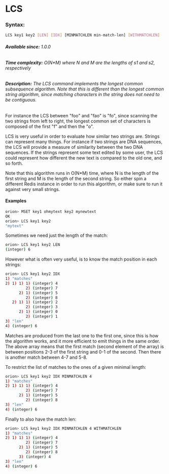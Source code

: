 

# LCS

### Syntax:

```bash
LCS key1 key2 [LEN] [IDX] [MINMATCHLEN min-match-len] [WITHMATCHLEN]
```

###### **Available since:** 1.0.0
###### **Time complexity:** O(N*M) where N and M are the lengths of s1 and s2, respectively

###### **Description:** The LCS command implements the longest common subsequence algorithm. Note that this is different than the longest common string algorithm, since matching characters in the string does not need to be contiguous.

For instance the LCS between "foo" and "fao" is "fo", since scanning the two strings from left to right, the longest common set of characters is composed of the first "f" and then the "o".

LCS is very useful in order to evaluate how similar two strings are. Strings can represent many things. For instance if two strings are DNA sequences, the LCS will provide a measure of similarity between the two DNA sequences. If the strings represent some text edited by some user, the LCS could represent how different the new text is compared to the old one, and so forth.

Note that this algorithm runs in O(N*M) time, where N is the length of the first string and M is the length of the second string. So either spin a different Redis instance in order to run this algorithm, or make sure to run it against very small strings.

#### Examples

```bash
orion> MSET key1 ohmytext key2 mynewtext
OK
orion> LCS key1 key2
"mytext"
```
Sometimes we need just the length of the match:

```bash
orion> LCS key1 key2 LEN
(integer) 6
```

However what is often very useful, is to know the match position in each strings:

```bash
orion> LCS key1 key2 IDX
1) "matches"
2) 1) 1) 1) (integer) 4
         2) (integer) 7
      2) 1) (integer) 5
         2) (integer) 8
   2) 1) 1) (integer) 2
         2) (integer) 3
      2) 1) (integer) 0
         2) (integer) 1
3) "len"
4) (integer) 6
```
Matches are produced from the last one to the first one, since this is how the algorithm works, and it more efficient to emit things in the same order. The above array means that the first match (second element of the array) is between positions 2-3 of the first string and 0-1 of the second. Then there is another match between 4-7 and 5-8.

To restrict the list of matches to the ones of a given minimal length:

```bash
orion> LCS key1 key2 IDX MINMATCHLEN 4
1) "matches"
2) 1) 1) 1) (integer) 4
         2) (integer) 7
      2) 1) (integer) 5
         2) (integer) 8
3) "len"
4) (integer) 6
```

Finally to also have the match len:

```bash
orion> LCS key1 key2 IDX MINMATCHLEN 4 WITHMATCHLEN
1) "matches"
2) 1) 1) 1) (integer) 4
         2) (integer) 7
      2) 1) (integer) 5
         2) (integer) 8
      3) (integer) 4
3) "len"
4) (integer) 6
```